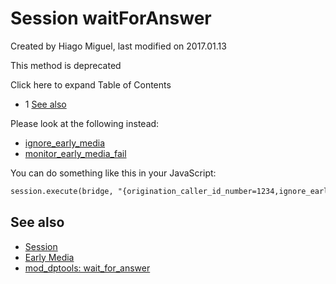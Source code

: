 
# Session waitForAnswer 

 Created by  Hiago Miguel, last modified on 2017.01.13

This method is deprecated

Click here to expand Table of Contents

* 1 [See also](#see-also)

Please look at the following instead:

* [ignore\_early\_media](https://wiki.freeswitch.org/wiki/Channel%5FVariables#ignore%5Fearly%5Fmedia "Channel Variables")
* [monitor\_early\_media\_fail](https://wiki.freeswitch.org/wiki/Channel%5FVariables#monitor%5Fearly%5Fmedia%5Ffail "Channel Variables")

You can do something like this in your JavaScript:

```xml
session.execute(bridge, "{origination_caller_id_number=1234,ignore_early_media=true}sofia/foo/a@b.com");
```

## See also

* [Session](index.mdx#methods)
* [Early Media](../../../Codecs-and-Media/Early-Media/index.mdx#about)
* [mod\_dptools: wait\_for\_answer](../../../Modules/mod_dptools_1970333.mdx#-c)


